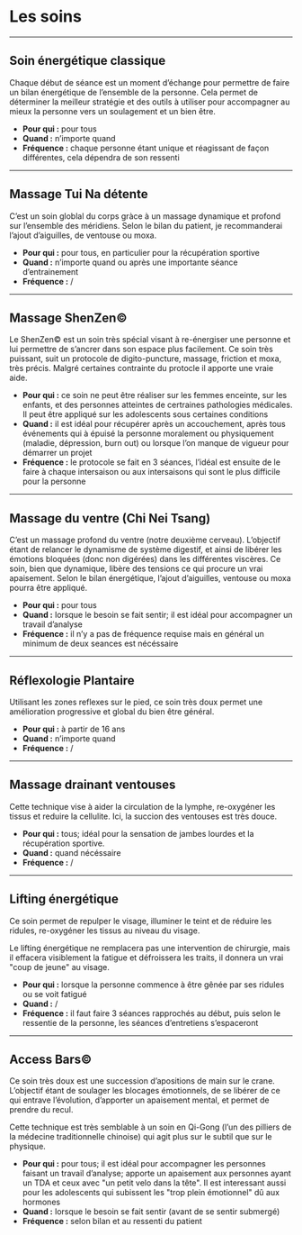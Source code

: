 # Les soins

---

## Soin énergétique classique

Chaque début de séance est un moment d’échange pour permettre de faire un bilan énergétique de l’ensemble de la personne. Cela permet de déterminer la meilleur stratégie et des outils à utiliser pour accompagner au mieux la personne vers un soulagement et un bien être.

- **Pour qui :** pour tous
- **Quand :** n’importe quand
- **Fréquence :** chaque personne étant unique et réagissant de façon différentes, cela dépendra de son ressenti

---

## Massage Tui Na détente

C’est un soin globlal du corps gràce à un massage dynamique et profond sur l’ensemble des méridiens. Selon le bilan du patient, je recommanderai l’ajout d’aiguilles, de ventouse ou moxa.

- **Pour qui :** pour tous, en particulier pour la récupération sportive
- **Quand :** n’importe quand ou après une importante séance d’entrainement
- **Fréquence :** /

---

## Massage ShenZen©

Le ShenZen© est un soin très spécial visant à re-énergiser une personne et lui permettre de s’ancrer dans son espace plus facilement. Ce soin très puissant, suit un protocole de digito-puncture, massage, friction et moxa, très précis. Malgré certaines contrainte du protocle il apporte une vraie aide.

- **Pour qui :** ce soin ne peut être réaliser sur les femmes enceinte, sur les enfants, et des personnes atteintes de certraines pathologies médicales. Il peut être appliqué sur les adolescents sous certaines conditions
- **Quand :** il est idéal pour récupérer après un accouchement, après tous événements qui à épuisé la personne moralement ou physiquement (maladie, dépression, burn out) ou lorsque l’on manque de vigueur pour démarrer un projet
- **Fréquence :** le protocole se fait en 3 séances, l’idéal est ensuite de le faire à chaque intersaison ou aux intersaisons qui sont le plus difficile pour la personne

---

## Massage du ventre (Chi Nei Tsang)

C’est un massage profond du ventre (notre deuxième cerveau). L’objectif étant de relancer le dynamisme de système digestif, et ainsi de libérer les émotions bloquées (donc non digérées) dans les différentes viscères. Ce soin, bien que dynamique, libère des tensions ce qui procure un vrai apaisement.
Selon le bilan énergétique, l’ajout d’aiguilles, ventouse ou moxa pourra être appliqué.

- **Pour qui :** pour tous
- **Quand :** lorsque le besoin se fait sentir; il est idéal pour accompagner un travail d’analyse
- **Fréquence :** il n’y a pas de fréquence requise mais en général un minimum de deux seances est nécéssaire

---

## Réflexologie Plantaire

Utilisant les zones reflexes sur le pied, ce soin très doux permet une amélioration progressive et global du bien être général.

- **Pour qui :** à partir de 16 ans
- **Quand :** n’importe quand
- **Fréquence :** /

---

## Massage drainant ventouses

Cette technique vise à aider la circulation de la lymphe, re-oxygéner les tissus et reduire la cellulite. Ici, la succion des ventouses est très douce.

- **Pour qui :** tous; idéal pour la sensation de jambes lourdes et la récupération sportive.
- **Quand :** quand nécéssaire
- **Fréquence :** /

---

## Lifting énergétique

Ce soin permet de repulper le visage, illuminer le teint et de réduire les ridules, re-oxygéner les tissus au niveau du visage.

Le lifting énergétique ne remplacera pas une intervention de chirurgie, mais il effacera visiblement la fatigue et défroissera les traits, il donnera un vrai "coup de jeune" au visage.

- **Pour qui :** lorsque la personne commence à être gênée par ses ridules ou se voit fatigué
- **Quand :** /
- **Fréquence :** il faut faire 3 séances rapprochés au début, puis selon le ressentie de la personne, les séances d’entretiens s’espaceront

---

## Access Bars©

Ce soin très doux est une succession d’apositions de main sur le crane. L’objectif étant de soulager les blocages émotionnels, de se libérer de ce qui entrave l’évolution, d’apporter un apaisement mental, et permet de prendre du recul.

Cette technique est très semblable à un soin en Qi-Gong (l’un des pilliers de la médecine traditionnelle chinoise) qui agit plus sur le subtil que sur le physique.

- **Pour qui :** pour tous; il est idéal pour accompagner les personnes faisant un travail d’analyse; apporte un apaisement aux personnes ayant un TDA et ceux avec "un petit velo dans la tête". Il est interessant aussi pour les adolescents qui subissent les "trop plein émotionnel" dû aux hormones
- **Quand :** lorsque le besoin se fait sentir (avant de se sentir submergé)
- **Fréquence :** selon bilan et au ressenti du patient
